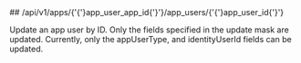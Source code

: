 
<MethodPill method="post" />
## /api/v1/apps/{'{'}app_user_app_id{'}'}/app_users/{'{'}app_user_id{'}'}

Update an app user by ID. Only the fields specified in the update mask are updated.
 Currently, only the appUserType, and identityUserId fields can be updated.